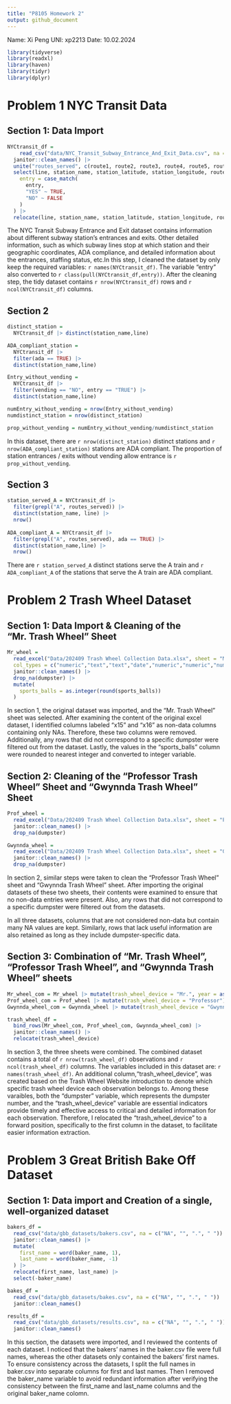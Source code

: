 ```yaml
---
title: "P8105 Homework 2"
output: github_document
---
```

Name: Xi Peng   UNI: xp2213    Date: 10.02.2024

```r
library(tidyverse)
library(readxl)
library(haven)
library(tidyr)
library(dplyr)
```


# Problem 1 NYC Transit Data

## Section 1: Data Import

```r

NYCtransit_df =
    read_csv("data/NYC_Transit_Subway_Entrance_And_Exit_Data.csv", na = c("NA", "", ".", " ")) |>
  janitor::clean_names() |> 
  unite("routes_served", c(route1, route2, route3, route4, route5, route6, route7, route8, route9, route10, route11), sep = ",", remove = TRUE, na.rm = TRUE) |> 
  select(line, station_name, station_latitude, station_longitude, routes_served, entry, vending, entrance_type, ada) |>  mutate(
    entry = case_match(
      entry,
      "YES" ~ TRUE,
      "NO" ~ FALSE
    )
  ) |> 
  relocate(line, station_name, station_latitude, station_longitude, routes_served, entry, vending, entrance_type, ada)

```

The NYC Transit Subway Entrance and Exit dataset contains information about different subway station's entrances and exits. Other detailed information, such as which subway lines stop at which station and their geographic coordinates, ADA compliance, and detailed information about the entrances, staffing status, etc.In this step, I cleaned the dataset by only keep the required variables: `r names(NYCtransit_df)`. The variable "entry" also converted to `r class(pull(NYCtransit_df,entry))`. After the cleaning step, the tidy dataset contains `r nrow(NYCtransit_df)` rows and `r ncol(NYCtransit_df)` columns.


## Section 2
```r

distinct_station =
  NYCtransit_df |> distinct(station_name,line)

ADA_compliant_station =
  NYCtransit_df |> 
  filter(ada == TRUE) |> 
  distinct(station_name,line)

Entry_without_vending = 
  NYCtransit_df |> 
  filter(vending == "NO", entry == "TRUE") |> 
  distinct(station_name,line)

numEntry_without_vending = nrow(Entry_without_vending)
numdistinct_station = nrow(distinct_station)

prop_without_vending = numEntry_without_vending/numdistinct_station

```

In this dataset, there are `r nrow(distinct_station)` distinct stations and `r nrow(ADA_compliant_station)` stations are ADA compliant. The proportion of station entrances / exits without vending allow entrance is `r prop_without_vending`.


## Section 3
```r

station_served_A = NYCtransit_df |> 
  filter(grepl("A", routes_served)) |> 
  distinct(station_name, line) |> 
  nrow()
  
ADA_compliant_A = NYCtransit_df |> 
  filter(grepl("A", routes_served), ada == TRUE) |> 
  distinct(station_name,line) |> 
  nrow()

```

There are `r station_served_A` distinct stations serve the A train and `r ADA_compliant_A` of the stations that serve the A train are ADA compliant.



# Problem 2 Trash Wheel Dataset

## Section 1: Data Import & Cleaning of the "Mr. Trash Wheel" Sheet

```r

Mr_wheel = 
  read_excel("Data/202409 Trash Wheel Collection Data.xlsx", sheet = "Mr. Trash Wheel", 
  col_types = c("numeric","text","text","date","numeric","numeric","numeric","numeric","numeric","numeric","numeric","numeric","numeric","numeric","skip","skip")) |> 
  janitor::clean_names() |> 
  drop_na(dumpster) |> 
  mutate(
    sports_balls = as.integer(round(sports_balls))
  )

```

In section 1, the original dataset was imported, and the "Mr. Trash Wheel" sheet was selected. After examining the content of the original excel dataset, I identified columns labeled "x15" and "x16" as non-data columns containing only NAs. Therefore, these two columns were removed. Additionally, any rows that did not correspond to a specific dumpster were filtered out from the dataset. Lastly, the values in the "sports_balls" column were rounded to nearest integer and converted to integer variable.


## Section 2: Cleaning of the "Professor Trash Wheel" Sheet and "Gwynnda Trash Wheel" Sheet

```r

Prof_wheel = 
  read_excel("Data/202409 Trash Wheel Collection Data.xlsx", sheet = "Professor Trash Wheel") |> 
  janitor::clean_names() |> 
  drop_na(dumpster) 

Gwynnda_wheel = 
  read_excel("Data/202409 Trash Wheel Collection Data.xlsx", sheet = "Gwynnda Trash Wheel") |> 
  janitor::clean_names() |> 
  drop_na(dumpster)

```

In section 2, similar steps were taken to clean the "Professor Trash Wheel" sheet and "Gwynnda Trash Wheel" sheet. After importing the original datasets of these two sheets, their contents were examined to ensure that no non-data entries were present. Also, any rows that did not correspond to a specific dumpster were filtered out from the datasets.

In all three datasets, columns that are not considered non-data but contain many NA values are kept. Similarly, rows that lack useful information are also retained as long as they include dumpster-specific data.


## Section 3: Combination of "Mr. Trash Wheel", "Professor Trash Wheel", and "Gwynnda Trash Wheel" sheets

```r

Mr_wheel_com = Mr_wheel |> mutate(trash_wheel_device = "Mr.", year = as.numeric(year))
Prof_wheel_com = Prof_wheel |> mutate(trash_wheel_device = "Professor")
Gwynnda_wheel_com = Gwynnda_wheel |> mutate(trash_wheel_device = "Gwynnda")

trash_wheel_df = 
  bind_rows(Mr_wheel_com, Prof_wheel_com, Gwynnda_wheel_com) |> 
  janitor::clean_names() |> 
  relocate(trash_wheel_device)

```

In section 3, the three sheets were combined. The combined dataset contains a total of `r nrow(trash_wheel_df)` observations and `r ncol(trash_wheel_df)` columns. The variables included in this dataset are: `r names(trash_wheel_df)`. An additional column,"trash_wheel_device", was created based on the Trash Wheel Website introduction to denote which specific trash wheel device each observation belongs to. Among these varaibles, both the "dumpster" variable, which represents the dumpster number, and the "trash_wheel_device" variable are essential indicators provide timely and effective access to critical and detailed information for each observation. Therefore, I relocated the "trash_wheel_device" to a forward position, specifically to the first column in the dataset, to facilitate easier information extraction.



# Problem 3 Great British Bake Off Dataset

## Section 1: Data import and Creation of a single, well-organized dataset

```r

bakers_df =
  read_csv("data/gbb_datasets/bakers.csv", na = c("NA", "", ".", " ")) |> 
  janitor::clean_names() |> 
  mutate(
    first_name = word(baker_name, 1),
    last_name = word(baker_name, -1)
  ) |> 
  relocate(first_name, last_name) |> 
  select(-baker_name)

bakes_df =
  read_csv("data/gbb_datasets/bakes.csv", na = c("NA", "", ".", " ")) |> 
  janitor::clean_names()

results_df =
  read_csv("data/gbb_datasets/results.csv", na = c("NA", "", ".", " ")) |> 
  janitor::clean_names()

```

In this section, the datasets were imported, and I reviewed the contents of each dataset. I noticed that the bakers' names in the baker.csv file were full names, whereas the other datasets only contained the bakers' first names. To ensure consistency across the datasets, I split the full names in baker.csv into separate columns for first and last names. Then I removed the baker_name variable to avoid redundant information after verifying the consistency between the first_name and last_name columns and the original baker_name colomn.
